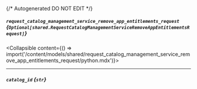 {/* Autogenerated DO NOT EDIT  */}

##### `request_catalog_management_service_remove_app_entitlements_request` *{`Optional[shared.RequestCatalogManagementServiceRemoveAppEntitlementsRequest]`}*
<Collapsible content={() => import('/content/models/shared/request_catalog_management_service_remove_app_entitlements_request/python.mdx')}>
</Collapsible>

---
##### `catalog_id` *{`str`}*

